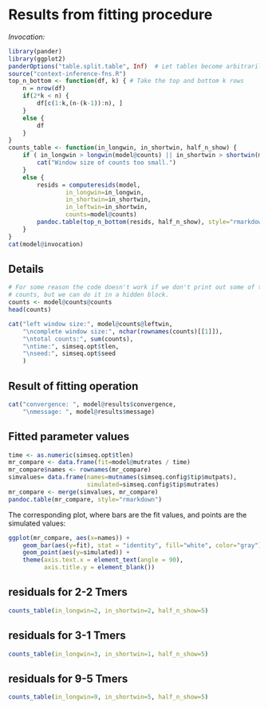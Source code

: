 # Results from fitting procedure

*Invocation:*
```r
library(pander)
library(ggplot2)
panderOptions("table.split.table", Inf)  # Let tables become arbitrarily wide rather than wrapping.
source("context-inference-fns.R")
top_n_bottom <- function(df, k) { # Take the top and bottom k rows
    n = nrow(df)
    if(2*k < n) {
        df[c(1:k,(n-(k-1)):n), ]
    }
    else {
        df
    }
}
counts_table <- function(in_longwin, in_shortwin, half_n_show) {
    if ( in_longwin > longwin(model@counts) || in_shortwin > shortwin(model@counts) ) {
        cat("Window size of counts too small.")
    }
    else {
        resids = computeresids(model,
                in_longwin=in_longwin,
                in_shortwin=in_shortwin,
                in_leftwin=in_shortwin,
                counts=model@counts)
        pandoc.table(top_n_bottom(resids, half_n_show), style="rmarkdown")
    }
}
cat(model@invocation)
```


## Details
```r
# For some reason the code doesn't work if we don't print out some of the
# counts, but we can do it in a hidden block.
counts <- model@counts@counts
head(counts)
```


```r
cat("left window size:", model@counts@leftwin,
    "\ncomplete window size:", nchar(rownames(counts)[[1]]),
    "\ntotal counts:", sum(counts),
    "\ntime:", simseq.opt$tlen,
    "\nseed:", simseq.opt$seed
    )
```


## Result of fitting operation
```r
cat("convergence: ", model@results$convergence,
    "\nmessage: ", model@results$message)
```


## Fitted parameter values
```r
time <- as.numeric(simseq.opt$tlen)
mr_compare <- data.frame(fit=model@mutrates / time)
mr_compare$names <- rownames(mr_compare)
simvalues= data.frame(names=mutnames(simseq.config$tip$mutpats),
                      simulated=simseq.config$tip$mutrates)
mr_compare <- merge(simvalues, mr_compare)
pandoc.table(mr_compare, style="rmarkdown")
```


The corresponding plot, where bars are the fit values, and points are the simulated values:
```r
ggplot(mr_compare, aes(x=names)) +
    geom_bar(aes(y=fit), stat = "identity", fill="white", color="gray") +
    geom_point(aes(y=simulated)) +
    theme(axis.text.x = element_text(angle = 90),
          axis.title.y = element_blank())
```


## residuals for 2-2 Tmers
```r
counts_table(in_longwin=2, in_shortwin=2, half_n_show=5)
```

## residuals for 3-1 Tmers
```r
counts_table(in_longwin=3, in_shortwin=1, half_n_show=5)
```

## residuals for 9-5 Tmers
```r
counts_table(in_longwin=9, in_shortwin=5, half_n_show=5)
```

